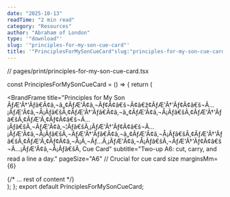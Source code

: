 ```yaml
---
date: "2025-10-13"
readTime: "2 min read"
category: "Resources"
author: "Abraham of London"
type: '"download"'
slug: '"principles-for-my-son-cue-card"'
title: '"PrinciplesForMySonCueCard"slug:"principles-for-my-son-cue-card"type:"template"slug:"principles-for-my-son-cue-card"type:"Download"title:"PrinciplesForMySonCueCard"date:2025-10-13author:"AbrahamofLondon"readTime:2minreadcategory:"Resources"'
---
```


// pages/print/principles-for-my-son-cue-card.tsx

const PrinciplesForMySonCueCard = () => {
return (

<BrandFrame
  title="Principles for My Son ÃƒÆ'Ã†'Ãƒâ€Ã¢â‚¬â„¢ÃƒÆ'Ã¢â‚¬Ãƒ¢Ã¢â€š¬Ã¢â€ž¢ÃƒÆ'Ã†'Ãƒ¢Ã¢â€š¬Ã...¡ÃƒÆ'Ã¢â‚¬Å¡Ãƒâ€šÃ‚¢ÃƒÆ'Ã†'Ãƒâ€Ã¢â‚¬â„¢ÃƒÆ'Ã¢â‚¬Å¡Ãƒâ€šÃ‚¢ÃƒÆ'Ã†'Ãƒâ€šÃ‚¢ÃƒÆ'Ã‚¢Ãƒ¢Ã¢â€š¬Ã...¡Ãƒâ€šÃ‚¬ÃƒÆ'Ã¢â‚¬¦Ãƒâ€šÃ‚¡ÃƒÆ'Ã†'Ãƒ¢Ã¢â€š¬Ã...¡ÃƒÆ'Ã¢â‚¬Å¡Ãƒâ€šÃ‚¬ÃƒÆ'Ã†'Ãƒâ€Ã¢â‚¬â„¢ÃƒÆ'Ã¢â‚¬Å¡Ãƒâ€šÃ‚¢ÃƒÆ'Ã†'Ãƒâ€šÃ‚¢ÃƒÆ'Ã‚¢Ãƒ¢Ã¢â‚¬Å¡Ã‚¬Ãƒ...Ã‚¡ÃƒÆ'Ã¢â‚¬Å¡Ãƒâ€šÃ‚¬ÃƒÆ'Ã†'Ãƒ¢Ã¢â€š¬Ã...¡ÃƒÆ'Ã¢â‚¬Å¡Ãƒâ€šÃ‚ Cue Card"
  subtitle="Two-up A6: cut, carry, and read a line a day."
  pageSize="A6" // Crucial for cue card size
  marginsMm={6}
>
  <div className="flex flex-col h-full">{/* ... rest of content */}</div>
</BrandFrame>
); }; export default PrinciplesForMySonCueCard;
